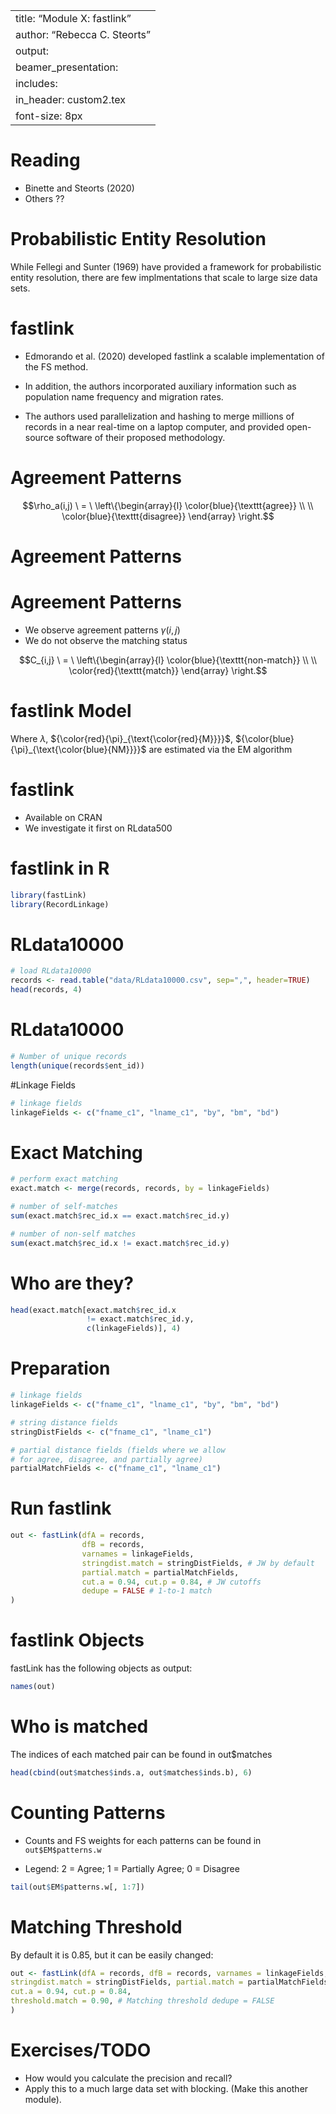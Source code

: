 
---
title: "Module X: fastlink"
author: "Rebecca C. Steorts"
output: 
     beamer_presentation:
      includes: 
          in_header: custom2.tex
font-size: 8px
---

Reading
===

- Binette and Steorts (2020)
- Others ??


# Probabilistic Entity Resolution 

While Fellegi and Sunter (1969) have provided a framework for probabilistic entity resolution, there are few implmentations that scale to large size data sets. 

# fastlink

- Edmorando et al. (2020) developed fastlink
a scalable implementation of the FS method. 

- In addition, the authors incorporated
auxiliary information such as population name frequency and migration rates.

- The authors used parallelization and hashing to merge millions of records in
a near real-time on a laptop computer, and provided open-source software of
their proposed methodology. 

# Agreement Patterns

\begin{itemize}
\item Two data sets ($A$ and $B$) with variables in common
\item Agreement value in field $a$ for record pair $(i,j)$
\end{itemize}

$$\rho_a(i,j) \ = \ \left\{\begin{array}{l}   \color{blue}{\texttt{agree}} \\ \\
    								     \color{blue}{\texttt{disagree}} \end{array}
                               \right.$$
                               
                               


# Agreement Patterns

\begin{table}[]
\begin{tabular}{ccccccc}
    &  & First & Last &  Age & Street \\
  \hline
    & \multicolumn{3}{l}{Data set $\mathcal{A}$} \\
    &  1 &  \texttt{James}  	& \texttt{Smith}  	& \texttt{35} & \bf{{\texttt{Devereux St.}}} \\
    &  \multicolumn{3}{l}{Data set $\mathcal{B}$} \\
    &  7 &  \texttt{James} 	& \texttt{Smit} 		& \texttt{43} & \bf{{\texttt{Dvereux St.}}}  \\
	 \hdashline
    & & \color{blue} {\texttt{agree}} 	& \color{blue} {\texttt{agree}}  	& \color{blue} {\texttt{disagree}} 		&   \color{blue} {\bf{{\texttt{agree}}}} \\  \hline
\end{tabular}
\end{table}

\vspace*{4em}
\pause

\begin{center}
\textbf{Agreement pattern} $\gamma(i, j) = \{\gamma_1(i,j), \gamma_2(i,j), \ldots, \gamma_K(i,j) \}$ 
\end{center}  


# Agreement Patterns

- We observe agreement patterns $\gamma(i,j)$ 
- We do not observe the matching status 

$$C_{i,j} \ = \ \left\{\begin{array}{l}   \color{blue}{\texttt{non-match}} \\ \\
    								     \color{red}{\texttt{match}} \end{array}
                               \right.$$



# fastlink Model

\begin{center}
\begin{eqnarray*}
  C(i, j) & \iid & \text{Bernoulli}(\mu) \\ 
  \rho(i,j) \mid C(i, j) = \text{\color{blue}{non-match}} & \iid &  \mathcal{F}({ \color{blue}{\pi}_{\text{\color{blue}{NM}}} }) \\ 
  \rho(i,j) \mid C(i, j) = \text{\color{white}{non-}\color{red}{match}} & \iid &  \mathcal{F}( {\color{red}{\pi}_{\text{\color{red}{M}}} }) 
\end{eqnarray*} 
\end{center}

Where $\lambda$, ${\color{red}{\pi}_{\text{\color{red}{M}}}}$, ${\color{blue}{\pi}_{\text{\color{blue}{NM}}}}$  are estimated via the EM algorithm


# fastlink

- Available on CRAN
- We investigate it first on RLdata500

# fastlink in R

```r
library(fastLink)
library(RecordLinkage)
```

# RLdata10000

```r
# load RLdata10000
records <- read.table("data/RLdata10000.csv", sep=",", header=TRUE)
head(records, 4)
```

# RLdata10000

```r
# Number of unique records 
length(unique(records$ent_id))
```

#Linkage Fields

```r
# linkage fields 
linkageFields <- c("fname_c1", "lname_c1", "by", "bm", "bd")
```

# Exact Matching 

```r
# perform exact matching 
exact.match <- merge(records, records, by = linkageFields)

# number of self-matches
sum(exact.match$rec_id.x == exact.match$rec_id.y)

# number of non-self matches
sum(exact.match$rec_id.x != exact.match$rec_id.y)
```

# Who are they?

```r
head(exact.match[exact.match$rec_id.x 
                 != exact.match$rec_id.y,
                 c(linkageFields)], 4)

```


# Preparation 

```r
# linkage fields 
linkageFields <- c("fname_c1", "lname_c1", "by", "bm", "bd")

# string distance fields
stringDistFields <- c("fname_c1", "lname_c1")

# partial distance fields (fields where we allow
# for agree, disagree, and partially agree)
partialMatchFields <- c("fname_c1", "lname_c1")
```

# Run fastlink

```r

out <- fastLink(dfA = records,
                dfB = records,
                varnames = linkageFields,
                stringdist.match = stringDistFields, # JW by default
                partial.match = partialMatchFields,
                cut.a = 0.94, cut.p = 0.84, # JW cutoffs
                dedupe = FALSE # 1-to-1 match
)
```

# fastlink Objects

fastLink has the following objects as output: 

```r
names(out)
```

# Who is matched

The indices of each matched pair can be found in out$matches

```r
head(cbind(out$matches$inds.a, out$matches$inds.b), 6)
```

# Counting Patterns 

- Counts and FS weights for each patterns can be found in `out$EM$patterns.w`

- Legend: 2 = Agree; 1 = Partially Agree; 0 = Disagree

```r
tail(out$EM$patterns.w[, 1:7])
```

Matching Threshold
===

By default it is 0.85, but it can be easily changed:

```r
out <- fastLink(dfA = records, dfB = records, varnames = linkageFields,
stringdist.match = stringDistFields, partial.match = partialMatchFields,
cut.a = 0.94, cut.p = 0.84,
threshold.match = 0.90, # Matching threshold dedupe = FALSE
)
```

Exercises/TODO
===

- How would you calculate the precision and recall? 
- Apply this to a much large data set with blocking. (Make this another module).
